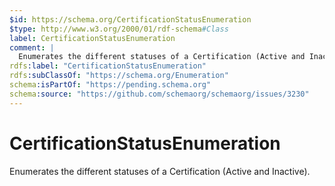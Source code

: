 ```yaml
---
$id: https://schema.org/CertificationStatusEnumeration
$type: http://www.w3.org/2000/01/rdf-schema#Class
label: CertificationStatusEnumeration
comment: |
  Enumerates the different statuses of a Certification (Active and Inactive).
rdfs:label: "CertificationStatusEnumeration"
rdfs:subClassOf: "https://schema.org/Enumeration"
schema:isPartOf: "https://pending.schema.org"
schema:source: "https://github.com/schemaorg/schemaorg/issues/3230"
---
```


# CertificationStatusEnumeration

Enumerates the different statuses of a Certification (Active and Inactive).

